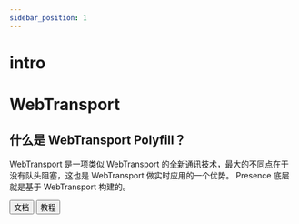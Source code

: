 ```yaml
---
sidebar_position: 1
---
```


# intro

# WebTransport

## 什么是 WebTransport Polyfill？

[WebTransport](https://www.w3.org/TR/webtransport/) 是一项类似 WebTransport 的全新通讯技术，最大的不同点在于没有队头阻塞，这也是 WebTransport 做实时应用的一个优势。
Presence 底层就是基于 WebTransport 构建的。

<Link to="/docs/webtransport-polyfill/docs">
<Button>文档</Button>
</Link>

<Link to="/docs/webtransport-polyfill/tutorials">
<Button style={{marginLeft: '12px'}}>教程</Button>
</Link>

